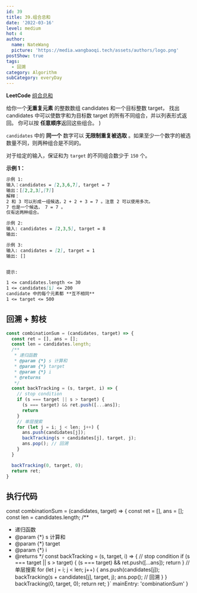 ```yaml
---
id: 39
title: 39.组合总和
date: '2022-03-16'
level: medium
hot: 4
author:
  name: NateWang
  picture: 'https://media.wangbaoqi.tech/assets/authors/logo.png'
postShow: true
tags:
  - 回溯
category: Algorithm
subCategory: everyDay
---
```



<Strong>LeetCode</Strong> [组合总和](https://leetcode-cn.com/problems/combination-sum/description/)


  <Para>
    给你一个<Strong>无重复元素</Strong>
    的整数数组 <InlineCode>candidates</InlineCode> 和一个目标整数 <InlineCode>target</InlineCode>，
    找出 <InlineCode>candidates</InlineCode> 中可以使数字和为目标数 <InlineCode>target</InlineCode> 的所有不同组合，并以列表形式返回。
    你可以按 <Strong>任意顺序</Strong>返回这些组合。
  </Para>
)

<SideNote type='info' title='题目描述' children={cBox}/>

`candidates` 中的 **同一个** 数字可以 **无限制重复被选取** 。如果至少一个数字的被选数量不同，则两种组合是不同的。 

对于给定的输入，保证和为 `target` 的不同组合数少于 `150` 个。


**示例 1：**

```md
示例 1:
输入：candidates = [2,3,6,7], target = 7
输出：[[2,2,3],[7]]
解释：
2 和 3 可以形成一组候选，2 + 2 + 3 = 7 。注意 2 可以使用多次。
7 也是一个候选， 7 = 7 。
仅有这两种组合。

示例 2:
输入: candidates = [2,3,5], target = 8
输出:

示例 3:
输入: candidates = [2], target = 1
输出: []


提示:

1 <= candidates.length <= 30
1 <= candidates[i] <= 200
candidate 中的每个元素都 **互不相同**
1 <= target <= 500
```


## 回溯 + 剪枝

```js
const combinationSum = (candidates, target) => {
  const ret = [], ans = [];
  const len = candidates.length;
  /**
   * 递归函数
   * @param {*} s 计算和
   * @param {*} target 
   * @param {*} i 
   * @returns 
   */
  const backTracking = (s, target, i) => {
    // stop condition
    if (s === target || s > target) {
      (s === target) && ret.push([...ans]);
      return
    }
    // 单层搜索
    for (let j = i; j < len; j++) {
      ans.push(candidates[j]);
      backTracking(s + candidates[j], target, j);
      ans.pop(); // 回溯
    }
  }

  backTracking(0, target, 0);
  return ret;
}
```


## 执行代码

const combinationSum = (candidates, target) => {
  const ret = [], ans = [];
  const len = candidates.length;
  /**
   * 递归函数
   * @param {*} s 计算和
   * @param {*} target 
   * @param {*} i 
   * @returns 
   */
  const backTracking = (s, target, i) => {
    // stop condition
    if (s === target || s > target) {
      (s === target) && ret.push([...ans]);
      return
    }
    // 单层搜索
    for (let j = i; j < len; j++) {
      ans.push(candidates[j]);
      backTracking(s + candidates[j], target, j);
      ans.pop(); // 回溯
    }
  }
  backTracking(0, target, 0);
  return ret;
}`
  mainEntry: 'combinationSum'
}

<PlayGround js={js} mode='algo' options={options}/> 
